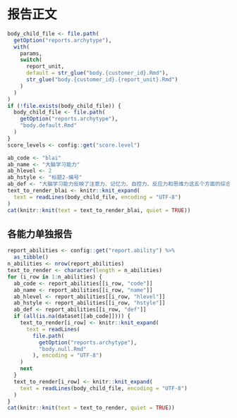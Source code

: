 # 报告正文

```r
body_child_file <- file.path(
  getOption("reports.archytype"),
  with(
    params,
    switch(
      report_unit,
      default = str_glue("body.{customer_id}.Rmd"),
      str_glue("body.{customer_id}.{report_unit}.Rmd")
    )
  )
)
if (!file.exists(body_child_file)) {
  body_child_file <- file.path(
    getOption("reports.archytype"),
    "body.default.Rmd"
  )
}
score_levels <- config::get("score.level")
```

```r
ab_code <- "blai"
ab_name <- "大脑学习能力"
ab_hlevel <- 2
ab_hstyle <- "标题2-编号"
ab_def <- "大脑学习能力反映了注意力、记忆力、自控力、反应力和思维力这五个方面的综合水平，分数越高代表大脑学习能力的综合发展水平越高。"
text_to_render_blai <- knitr::knit_expand(
  text = readLines(body_child_file, encoding = "UTF-8")
)
cat(knitr::knit(text = text_to_render_blai, quiet = TRUE))
```

::: {custom-style="标题2-编号-换页"}
## 各能力单独报告
:::

```r
report_abilities <- config::get("report.ability") %>%
  as_tibble()
n_abilities <- nrow(report_abilities)
text_to_render <- character(length = n_abilities)
for (i_row in 1:n_abilities) {
  ab_code <- report_abilities[[i_row, "code"]]
  ab_name <- report_abilities[[i_row, "name"]]
  ab_hlevel <- report_abilities[[i_row, "hlevel"]]
  ab_hstyle <- report_abilities[[i_row, "hstyle"]]
  ab_def <- report_abilities[[i_row, "def"]]
  if (all(is.na(dataset[[ab_code]]))) {
    text_to_render[i_row] <- knitr::knit_expand(
      text = readLines(
        file.path(
          getOption("reports.archytype"),
          "body.null.Rmd"
        ), encoding = "UTF-8")
    )
    next
  }
  text_to_render[i_row] <- knitr::knit_expand(
    text = readLines(body_child_file, encoding = "UTF-8")
  )
}
cat(knitr::knit(text = text_to_render, quiet = TRUE))
```
